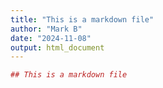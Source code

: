 ```yaml
---
title: "This is a markdown file"
author: "Mark B"
date: "2024-11-08"
output: html_document
---
```


```r
## This is a markdown file
```


